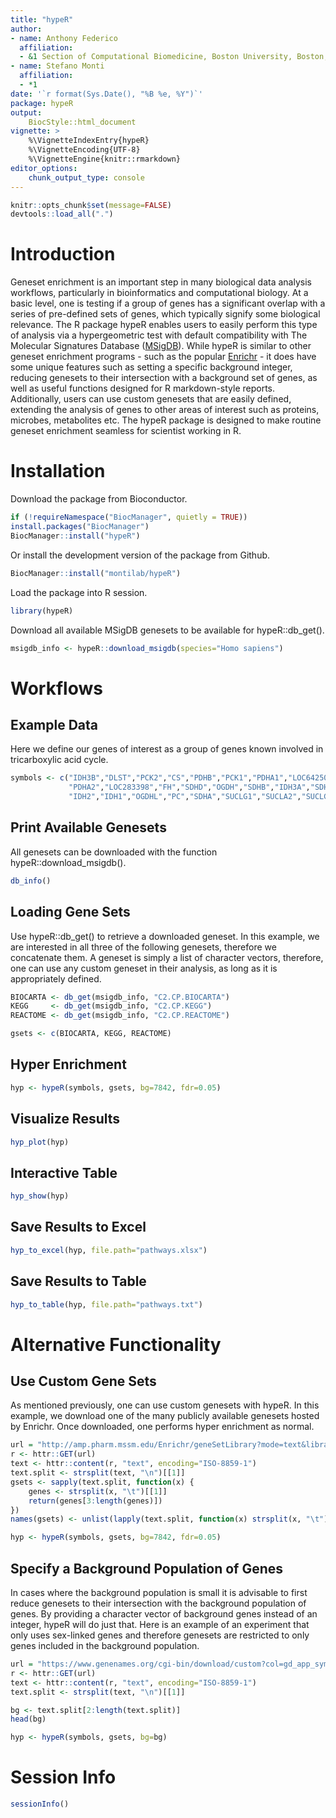 ```yaml
---
title: "hypeR"
author:
- name: Anthony Federico
  affiliation:
  - &1 Section of Computational Biomedicine, Boston University, Boston, MA
- name: Stefano Monti
  affiliation:
  - *1
date: '`r format(Sys.Date(), "%B %e, %Y")`'
package: hypeR
output:
    BiocStyle::html_document
vignette: >
    %\VignetteIndexEntry{hypeR}
    %\VignetteEncoding{UTF-8}
    %\VignetteEngine{knitr::rmarkdown}
editor_options:
    chunk_output_type: console
---
```


```r
knitr::opts_chunk$set(message=FALSE)
devtools::load_all(".")
```

# Introduction

Geneset enrichment is an important step in many biological data analysis workflows, particularly in bioinformatics and computational biology. At a basic level, one is testing if a group of genes has a significant overlap with a series of pre-defined sets of genes, which typically signify some biological relevance. The R package hypeR enables users to easily perform this type of analysis via a hypergeometric test with default compatibility with The Molecular Signatures Database ([MSigDB](http://software.broadinstitute.org/gsea/msigdb/collections.jsp)). While hypeR is similar to other geneset enrichment programs - such as the popular [Enrichr]( http://amp.pharm.mssm.edu/Enrichr/) - it does have some unique features such as setting a specific background integer, reducing genesets to their intersection with a background set of genes, as well as useful functions designed for R markdown-style reports. Additionally, users can use custom genesets that are easily defined, extending the analysis of genes to other areas of interest such as proteins, microbes, metabolites etc. The hypeR package is designed to make routine geneset enrichment seamless for scientist working in R. 

# Installation
Download the package from Bioconductor.
```r

if (!requireNamespace("BiocManager", quietly = TRUE))
install.packages("BiocManager")
BiocManager::install("hypeR")

```

Or install the development version of the package from Github.
```r

BiocManager::install("montilab/hypeR")

```

Load the package into R session.
```r

library(hypeR)

```

Download all available MSigDB genesets to be available for hypeR::db_get().
```r

msigdb_info <- hypeR::download_msigdb(species="Homo sapiens") 

```

# Workflows
## Example Data
Here we define our genes of interest as a group of genes known involved in tricarboxylic acid cycle.
```r

symbols <- c("IDH3B","DLST","PCK2","CS","PDHB","PCK1","PDHA1","LOC642502",
             "PDHA2","LOC283398","FH","SDHD","OGDH","SDHB","IDH3A","SDHC",
             "IDH2","IDH1","OGDHL","PC","SDHA","SUCLG1","SUCLA2","SUCLG2")

```

## Print Available Genesets
All genesets can be downloaded with the function hypeR::download_msigdb().
```r

db_info()

```

## Loading Gene Sets
Use hypeR::db_get() to retrieve a downloaded geneset. In this example, we are interested in all three of the following genesets, therefore we concatenate them. A geneset is simply a list of character vectors, therefore, one can use any custom geneset in their analysis, as long as it is appropriately defined.
```r

BIOCARTA <- db_get(msigdb_info, "C2.CP.BIOCARTA")
KEGG     <- db_get(msigdb_info, "C2.CP.KEGG")
REACTOME <- db_get(msigdb_info, "C2.CP.REACTOME")

gsets <- c(BIOCARTA, KEGG, REACTOME)

```

## Hyper Enrichment
```r

hyp <- hypeR(symbols, gsets, bg=7842, fdr=0.05)

```

## Visualize Results
```r

hyp_plot(hyp)

```

## Interactive Table
```r

hyp_show(hyp)

```

## Save Results to Excel
```r

hyp_to_excel(hyp, file.path="pathways.xlsx")

```

## Save Results to Table
```r

hyp_to_table(hyp, file.path="pathways.txt")

```

# Alternative Functionality

## Use Custom Gene Sets
As mentioned previously, one can use custom genesets with hypeR. In this example, we download one of the many publicly available genesets hosted by Enrichr. Once downloaded, one performs hyper enrichment as normal.
```r

url = "http://amp.pharm.mssm.edu/Enrichr/geneSetLibrary?mode=text&libraryName=Cancer_Cell_Line_Encyclopedia"
r <- httr::GET(url)
text <- httr::content(r, "text", encoding="ISO-8859-1")
text.split <- strsplit(text, "\n")[[1]]
gsets <- sapply(text.split, function(x) {
    genes <- strsplit(x, "\t")[[1]]
    return(genes[3:length(genes)])
})
names(gsets) <- unlist(lapply(text.split, function(x) strsplit(x, "\t")[[1]][1]))

hyp <- hypeR(symbols, gsets, bg=7842, fdr=0.05)

```

## Specify a Background Population of Genes
In cases where the background population is small it is advisable to first reduce genesets to their intersection with the background population of genes. By providing a character vector of background genes instead of an integer, hypeR will do just that. Here is an example of an experiment that only uses sex-linked genes and therefore genesets are restricted to only genes included in the background population.
```r

url = "https://www.genenames.org/cgi-bin/download/custom?col=gd_app_sym&chr=X&chr=Y&format=text"
r <- httr::GET(url)
text <- httr::content(r, "text", encoding="ISO-8859-1")
text.split <- strsplit(text, "\n")[[1]]

bg <- text.split[2:length(text.split)]
head(bg)

hyp <- hypeR(symbols, gsets, bg=bg)

```

# Session Info
```r

sessionInfo()

```
